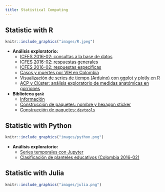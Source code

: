 ```yaml
---
title: Statistical Computing
---
```


## Statistic with R

```r
knitr::include_graphics("images/R.jpeg")
```

  - **Análisis exploratorio:**
      - [ICFES 2016-02: consultas a la base de datos](https://estudior.github.io/guias_descriptiva/11.1_Consultas_icfes_2016_02.pdf)
      - [ICFES 2016-02: respuestas generales](https://estudior.github.io/guias_descriptiva/12_RespuestasIcfes16_2.html)
      - [ICFES 2016-02: respuestas específicas](https://estudior.github.io/guias_descriptiva/12.1_RespuestasIcfes16_2.html)
      - [Casos y muertes por VIH en Colombia](https://rpubs.com/Edimer/326811)
      - [Visualización de series de tiempo (Arduino) con ggplot y plotly en R](https://rpubs.com/Edimer/404572)
      - [ACP y Clúster: análisis exploratorio de medidas anatómicas en gorriones](/Stat/6_MetodosExploratorios.html)
  - **Biblioteca `genR`**
      - [Información](https://github.com/Edimer/genR)
      - [Construcción de paquetes: nombre y hexagon sticker](/Stat/guiaBiblioteca.html)
      - [Construcción de paquetes: `devtools`](/Stat/devtools.html)

## Statistic with Python

```r
knitr::include_graphics("images/python.png")
```

  - **Análisis exploratorio:**
      - [Series temporales con Jupyter](https://github.com/Edimer/Estadistica_con_R_Python/blob/master/Reporte_24horas_F.ipynb)
      - [Clasificación de planteles educativos (Colombia 2016-02)](/Stat/Educativos.html)

## Statistic with Julia

```r
knitr::include_graphics("images/julia.png")
```
